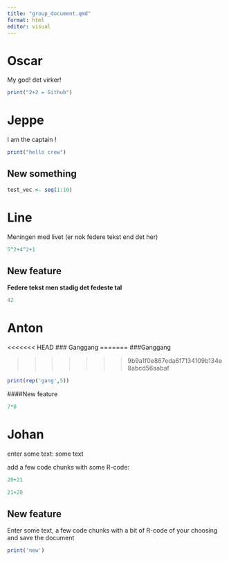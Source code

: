 ```yaml
---
title: "group_document.qmd"
format: html
editor: visual
---
```


# Oscar

My god! det virker!

```r
print("2+2 = Github")
```

# Jeppe

I am the captain !

```r
print("hello crew")
```

## New something

```r
test_vec <- seq(1:10)

```

# Line

Meningen med livet (er nok federe tekst end det her)

```r
5^2+4^2+1
```

## New feature

**Federe tekst men stadig det fedeste tal**

```r
42
```

# Anton

<<<<<<< HEAD
### Ganggang
=======
###Ganggang

>>>>>>> 9b9a1f0e867eda6f7134109b134e8abcd56aabaf
```r

print(rep('gang',5))


```
####New feature
```r
7*8
```

# Johan

enter some text: some text

add a few code chunks with some R-code:

```r
20+21
```

```r
21+20
```

## New feature

Enter some text, a few code chunks with a bit of R-code of your choosing and save the document

```r
print('new')
```

